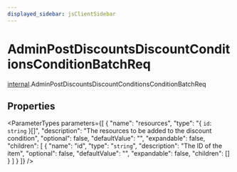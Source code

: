 ```yaml
---
displayed_sidebar: jsClientSidebar
---
```



# AdminPostDiscountsDiscountConditionsConditionBatchReq

[internal](../../modules/internal.mdx).AdminPostDiscountsDiscountConditionsConditionBatchReq

## Properties

<ParameterTypes parameters={[
  {
    "name": "resources",
    "type": "{ `id`: `string`  }[]",
    "description": "The resources to be added to the discount condition",
    "optional": false,
    "defaultValue": "",
    "expandable": false,
    "children": [
      {
        "name": "id",
        "type": "`string`",
        "description": "The ID of the item",
        "optional": false,
        "defaultValue": "",
        "expandable": false,
        "children": []
      }
    ]
  }
]} />
